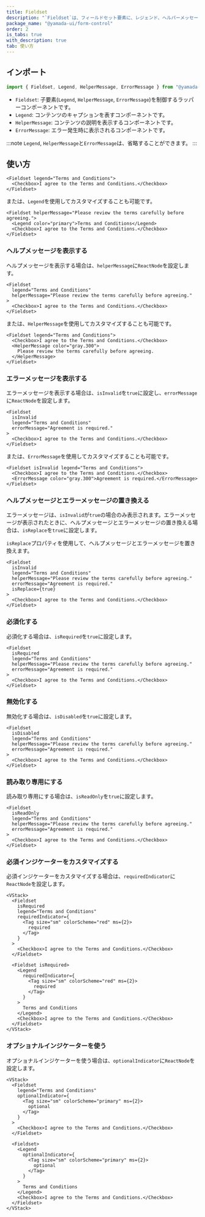 ```yaml
---
title: Fieldset
description: "`Fieldset`は、フィールドセット要素に、レジェンド、ヘルパーメッセージ、エラーメッセージなどをグループ化するために使用されるコンポーネントです。"
package_name: "@yamada-ui/form-control"
order: 2
is_tabs: true
with_description: true
tab: 使い方
---
```


## インポート

```ts
import { Fieldset, Legend, HelperMessage, ErrorMessage } from "@yamada-ui/react"
```

- `Fieldset`: 子要素(`Legend`, `HelperMessage`, `ErrorMessage`)を制御するラッパーコンポーネントです。
- `Legend`: コンテンツのキャプションを表すコンポーネントです。
- `HelperMessage`: コンテンツの説明を表示するコンポーネントです。
- `ErrorMessage`: エラー発生時に表示されるコンポーネントです。

:::note
`Legend`, `HelperMessage`と`ErrorMessage`は、省略することができます。
:::

## 使い方

```tsx
<Fieldset legend="Terms and Conditions">
  <Checkbox>I agree to the Terms and Conditions.</Checkbox>
</Fieldset>
```

または、`Legend`を使用してカスタマイズすることも可能です。

```tsx
<Fieldset helperMessage="Please review the terms carefully before agreeing.">
  <Legend color="primary">Terms and Conditions</Legend>
  <Checkbox>I agree to the Terms and Conditions.</Checkbox>
</Fieldset>
```

### ヘルプメッセージを表示する

ヘルプメッセージを表示する場合は、`helperMessage`に`ReactNode`を設定します。

```tsx
<Fieldset
  legend="Terms and Conditions"
  helperMessage="Please review the terms carefully before agreeing."
>
  <Checkbox>I agree to the Terms and Conditions.</Checkbox>
</Fieldset>
```

または、`HelperMessage`を使用してカスタマイズすることも可能です。

```tsx
<Fieldset legend="Terms and Conditions">
  <Checkbox>I agree to the Terms and Conditions.</Checkbox>
  <HelperMessage color="gray.300">
    Please review the terms carefully before agreeing.
  </HelperMessage>
</Fieldset>
```

### エラーメッセージを表示する

エラーメッセージを表示する場合は、`isInvalid`を`true`に設定し、`errorMessage`に`ReactNode`を設定します。

```tsx
<Fieldset
  isInvalid
  legend="Terms and Conditions"
  errorMessage="Agreement is required."
>
  <Checkbox>I agree to the Terms and Conditions.</Checkbox>
</Fieldset>
```

または、`ErrorMessage`を使用してカスタマイズすることも可能です。

```tsx
<Fieldset isInvalid legend="Terms and Conditions">
  <Checkbox>I agree to the Terms and Conditions.</Checkbox>
  <ErrorMessage color="gray.300">Agreement is required.</ErrorMessage>
</Fieldset>
```

### ヘルプメッセージとエラーメッセージの置き換える

エラーメッセージは、`isInvalid`が`true`の場合のみ表示されます。エラーメッセージが表示されたときに、ヘルプメッセージとエラーメッセージの置き換える場合は、`isReplace`を`true`に設定します。

`isReplace`プロパティを使用して、ヘルプメッセージとエラーメッセージを置き換えます。

```tsx
<Fieldset
  isInvalid
  legend="Terms and Conditions"
  helperMessage="Please review the terms carefully before agreeing."
  errorMessage="Agreement is required."
  isReplace={true}
>
  <Checkbox>I agree to the Terms and Conditions.</Checkbox>
</Fieldset>
```

### 必須化する

必須化する場合は、`isRequired`を`true`に設定します。

```tsx
<Fieldset
  isRequired
  legend="Terms and Conditions"
  helperMessage="Please review the terms carefully before agreeing."
  errorMessage="Agreement is required."
>
  <Checkbox>I agree to the Terms and Conditions.</Checkbox>
</Fieldset>
```

### 無効化する

無効化する場合は、`isDisabled`を`true`に設定します。

```tsx
<Fieldset
  isDisabled
  legend="Terms and Conditions"
  helperMessage="Please review the terms carefully before agreeing."
  errorMessage="Agreement is required."
>
  <Checkbox>I agree to the Terms and Conditions.</Checkbox>
</Fieldset>
```

### 読み取り専用にする

読み取り専用にする場合は、`isReadOnly`を`true`に設定します。

```tsx
<Fieldset
  isReadOnly
  legend="Terms and Conditions"
  helperMessage="Please review the terms carefully before agreeing."
  errorMessage="Agreement is required."
>
  <Checkbox>I agree to the Terms and Conditions.</Checkbox>
</Fieldset>
```

### 必須インジケーターをカスタマイズする

必須インジケーターをカスタマイズする場合は、`requiredIndicator`に`ReactNode`を設定します。

```tsx
<VStack>
  <Fieldset
    isRequired
    legend="Terms and Conditions"
    requiredIndicator={
      <Tag size="sm" colorScheme="red" ms={2}>
        required
      </Tag>
    }
  >
    <Checkbox>I agree to the Terms and Conditions.</Checkbox>
  </Fieldset>

  <Fieldset isRequired>
    <Legend
      requiredIndicator={
        <Tag size="sm" colorScheme="red" ms={2}>
          required
        </Tag>
      }
    >
      Terms and Conditions
    </Legend>
    <Checkbox>I agree to the Terms and Conditions.</Checkbox>
  </Fieldset>
</VStack>
```

### オプショナルインジケーターを使う

オプショナルインジケーターを使う場合は、`optionalIndicator`に`ReactNode`を設定します。

```tsx
<VStack>
  <Fieldset
    legend="Terms and Conditions"
    optionalIndicator={
      <Tag size="sm" colorScheme="primary" ms={2}>
        optional
      </Tag>
    }
  >
    <Checkbox>I agree to the Terms and Conditions.</Checkbox>
  </Fieldset>

  <Fieldset>
    <Legend
      optionalIndicator={
        <Tag size="sm" colorScheme="primary" ms={2}>
          optional
        </Tag>
      }
    >
      Terms and Conditions
    </Legend>
    <Checkbox>I agree to the Terms and Conditions.</Checkbox>
  </Fieldset>
</VStack>
```
